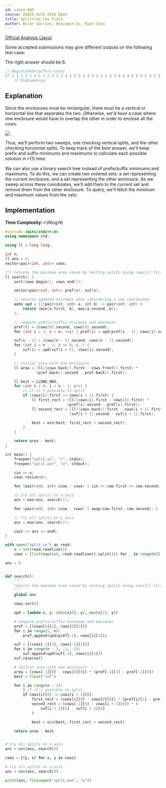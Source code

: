 ```yaml
---
id: usaco-645
source: USACO Gold 2016 Open
title: Splitting the Field
author: Óscar Garries, Benjamin Qi, Ryan Chou
---
```


[Official Analysis (Java)](http://www.usaco.org/current/data/sol_split_gold_open16.html)

<Warning title="Weak Test Data">

Some accepted submissions may give different outputs on the following test case:

The right answer should be $6$.

```cpp
// BeginCodeSnip{Test Case}
17 1 1 1 2 1 3 2 1 2 2 2 3 3 1 3 2 3 3 3 4 3 5 4 3 4 4 4 5 5 3 5 4 5 5
    // EndCodeSnip
```
</Warning>

## Explanation

Since the enclosures must be rectangular, there *must* be a vertical or horizontal line that separates the two. Otherwise,
we'd have a case where one enclosure would have to overlap the other in order to enclose all the cows.

![](<usaco-645/enclosures.png>)

Thus, we'll perform two sweeps, one checking vertical splits, and the other checking horizontal splits. To keep track of the best answer, we'll keep
prefix and suffix minimums and maximums to calculate each possible solution in $\mathcal{O}(1)$ time.

We can also use a binary search tree instead of prefix/suffix minimums and maximums. To do this, we can create two ordered sets: a set representing the current enclosure,
and a set representing the other enclosure. As we sweep across these coordinates, we'll add them to the current set and remove them from the other enclosure. To query, we'll fetch the minimum and maximum values from the sets.


## Implementation

**Time Complexity:** $\mathcal{O}(N \log N)$

<LanguageSection>
<CPPSection>

```cpp
#include <bits/stdc++.h>
using namespace std;

using ll = long long;

int n;
ll ans = 0;
vector<pair<int, int>> cows;

/** returns the maximum area saved by testing splits along cows[i].first */
ll search() {
	sort(cows.begin(), cows.end());

	vector<pair<int, int>> pref(n), suf(n);

	// returns updated min/maxs when considering a new coordinate
	auto upd = [](pair<int, int> a, int b) -> pair<int, int> {
		return {min(a.first, b), max(a.second, b)};
	};

	// compute prefix/suffix minimums and maximums
	pref[0] = {cows[0].second, cows[0].second};
	for (int i = 1; i < n; ++i) { pref[i] = upd(pref[i - 1], cows[i].second); }

	suf[n - 1] = {cows[n - 1].second, cows[n - 1].second};
	for (int i = n - 2; i >= 0; i--) {
		suf[i] = upd(suf[i + 1], cows[i].second);
	}

	// initial area with one enclosure
	ll area = (ll)(cows.back().first - cows.front().first) *
	          (pref.back().second - pref.back().first);

	ll best = LLONG_MAX;
	for (int i = 0; i < n - 1; i++) {
		// if it's possible to split
		if (cows[i].first != cows[i + 1].first) {
			ll first_rect = (ll)(cows[i].first - cows[0].first) *
			                (pref[i].second - pref[i].first);
			ll second_rect = (ll)(cows.back().first - cows[i + 1].first) *
			                 (suf[i + 1].second - suf[i + 1].first);

			best = min(best, first_rect + second_rect);
		}
	}

	return area - best;
}

int main() {
	freopen("split.in", "r", stdin);
	freopen("split.out", "w", stdout);

	cin >> n;
	cows.resize(n);

	for (pair<int, int> &cow : cows) { cin >> cow.first >> cow.second; }

	// try all splits on x axis
	ans = max(ans, search());

	for (pair<int, int> &cow : cows) { swap(cow.first, cow.second); }

	// try all splits on y axis
	ans = max(ans, search());

	cout << ans << endl;
}
```
</CPPSection>

<PySection>

```py
with open("split.in") as read:
	n = int(read.readline())
	cows = [list(map(int, read.readline().split())) for _ in range(n)]

ans = 0


def search():
	"""
	returns the maximum area saved by testing splits along cows[i].first
	"""
	global ans

	cows.sort()

	upd = lambda x, y: (min(x[0], y), max(x[1], y))

	# compute prefix/suffix minimums and maximums
	pref = [(cows[0][1], cows[0][1])]
	for i in range(1, n):
		pref.append(upd(pref[-1], cows[i][1]))

	suf = [(cows[-1][1], cows[-1][1])]
	for i in range(n - 2, -1, -1):
		suf.append(upd(suf[-1], cows[i][1]))
	suf.reverse()

	# initial area with one enclosure
	area = (cows[-1][0] - cows[0][0]) * (pref[-1][1] - pref[-1][0])
	best = float("inf")

	for i in range(n - 1):
		# if it's possible to split
		if cows[i][0] != cows[i + 1][0]:
			first_rect = (cows[i][0] - cows[0][0]) * (pref[i][1] - pref[i][0])
			second_rect = (cows[-1][0] - cows[i + 1][0]) * (
				suf[i + 1][1] - suf[i + 1][0]
			)

			best = min(best, first_rect + second_rect)

	return area - best


# try all splits on x-axis
ans = max(ans, search())

cows = [(y, x) for x, y in cows]

# try all splits on y-axis
ans = max(ans, search())

print(ans, file=open("split.out", "w"))
```
</PySection>
</LanguageSection>
